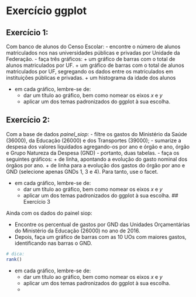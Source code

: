 # Exercício ggplot

## Exercício 1:

Com banco de alunos do Censo Escolar:
- encontre o número de alunos matriculados nos nas universidades públicas e privadas por Unidade da Federação. 
- faça três gráficos:
    + um gráfico de barras com o total de alunos matriculados por UF. 
    + um gráfico de barras com o total de alunos matriculados por UF, segregando os dados entre os matriculados em instituições públicas e privadas.
    + um histograma da idade dos alunos

- em cada gráfico, lembre-se de:
    + dar um título ao gráfico, bem como nomear os eixos *x* e *y*
    + aplicar um dos temas padronizados do ggplot à sua escolha.
 
## Exercício 2: 
Com a base de dados *painel_siop*:
- filtre os gastos do Ministério da Saúde (36000), da Educação (26000) e dos Transportes (39000);
- sumarize a despesa dos valores liquidados agregando-os por ano e órgão e ano, órgão e Grupo Natureza da Despesa (GND) - portanto, duas tabelas. 
- faça os seguintes gráficos:
    + de linha, apontando a evolução do gasto nominal dos órgãos por ano.
    + de linha para a evolução dos gastos do órgão por ano e GND (selecione apenas GNDs 1, 3 e 4). Para tanto, use o facet.
    
- em cada gráfico, lembre-se de:
    + dar um título ao gráfico, bem como nomear os eixos *x* e *y*
    + aplicar um dos temas padronizados do ggplot à sua escolha.
 ## Exercício 3
 
Ainda com os dados do painel siop:

- Encontre os percentual de gastos por GND das Unidades Orçamentárias do Ministério da Educação (26000) no ano de 2016. 
- Depois, faça um gráfico de barras com as 10 UOs com maiores gastos, identificando nas barras o GND. 
```r
# dica:
rank()
```

- em cada gráfico, lembre-se de:
    + dar um título ao gráfico, bem como nomear os eixos *x* e *y*
    + aplicar um dos temas padronizados do ggplot à sua escolha.
    + 

